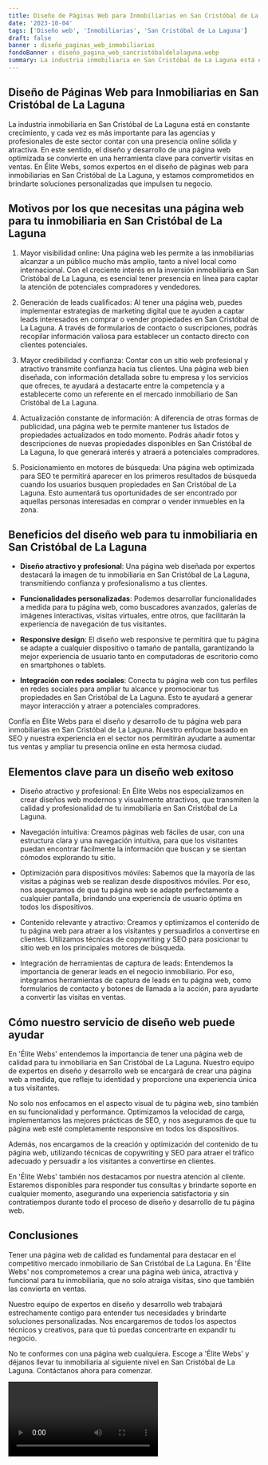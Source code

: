 ```yaml
---
title: Diseño de Páginas Web para Inmobiliarias en San Cristóbal de La Laguna
date: '2023-10-04'
tags: ['Diseño web', 'Inmobiliarias', 'San Cristóbal de La Laguna']
draft: false
banner : diseño_paginas_web_inmobiliarias
fondoBanner : diseño_pagina_web_sancristóbaldelalaguna.webp
summary: La industria inmobiliaria en San Cristóbal de La Laguna está en constante crecimiento, y cada vez es más importante para las agencias y profesionales de este sector contar con una presencia online sólida y atractiva. En este sentido, el diseño y desarrollo de una página web optimizada se convierte en una herramienta clave para convertir visitas en ventas. En Élite Webs, somos expertos en el diseño de páginas web para inmobiliarias en San Cristóbal de La Laguna, y estamos comprometidos en brindarte soluciones personalizadas que impulsen tu negocio.
---
```


## Diseño de Páginas Web para Inmobiliarias en San Cristóbal de La Laguna

La industria inmobiliaria en San Cristóbal de La Laguna está en constante crecimiento, y cada vez es más importante para las agencias y profesionales de este sector contar con una presencia online sólida y atractiva. En este sentido, el diseño y desarrollo de una página web optimizada se convierte en una herramienta clave para convertir visitas en ventas. En Élite Webs, somos expertos en el diseño de páginas web para inmobiliarias en San Cristóbal de La Laguna, y estamos comprometidos en brindarte soluciones personalizadas que impulsen tu negocio.

## Motivos por los que necesitas una página web para tu inmobiliaria en San Cristóbal de La Laguna

1. Mayor visibilidad online: Una página web les permite a las inmobiliarias alcanzar a un público mucho más amplio, tanto a nivel local como internacional. Con el creciente interés en la inversión inmobiliaria en San Cristóbal de La Laguna, es esencial tener presencia en línea para captar la atención de potenciales compradores y vendedores.

2. Generación de leads cualificados: Al tener una página web, puedes implementar estrategias de marketing digital que te ayuden a captar leads interesados en comprar o vender propiedades en San Cristóbal de La Laguna. A través de formularios de contacto o suscripciones, podrás recopilar información valiosa para establecer un contacto directo con clientes potenciales.

3. Mayor credibilidad y confianza: Contar con un sitio web profesional y atractivo transmite confianza hacia tus clientes. Una página web bien diseñada, con información detallada sobre tu empresa y los servicios que ofreces, te ayudará a destacarte entre la competencia y a establecerte como un referente en el mercado inmobiliario de San Cristóbal de La Laguna.

4. Actualización constante de información: A diferencia de otras formas de publicidad, una página web te permite mantener tus listados de propiedades actualizados en todo momento. Podrás añadir fotos y descripciones de nuevas propiedades disponibles en San Cristóbal de La Laguna, lo que generará interés y atraerá a potenciales compradores.

5. Posicionamiento en motores de búsqueda: Una página web optimizada para SEO te permitirá aparecer en los primeros resultados de búsqueda cuando los usuarios busquen propiedades en San Cristóbal de La Laguna. Esto aumentará tus oportunidades de ser encontrado por aquellas personas interesadas en comprar o vender inmuebles en la zona.

## Beneficios del diseño web para tu inmobiliaria en San Cristóbal de La Laguna

- **Diseño atractivo y profesional**: Una página web diseñada por expertos destacará la imagen de tu inmobiliaria en San Cristóbal de La Laguna, transmitiendo confianza y profesionalismo a tus clientes.

- **Funcionalidades personalizadas**: Podemos desarrollar funcionalidades a medida para tu página web, como buscadores avanzados, galerías de imágenes interactivas, visitas virtuales, entre otros, que facilitarán la experiencia de navegación de tus visitantes.

- **Responsive design**: El diseño web responsive te permitirá que tu página se adapte a cualquier dispositivo o tamaño de pantalla, garantizando la mejor experiencia de usuario tanto en computadoras de escritorio como en smartphones o tablets.

- **Integración con redes sociales**: Conecta tu página web con tus perfiles en redes sociales para ampliar tu alcance y promocionar tus propiedades en San Cristóbal de La Laguna. Esto te ayudará a generar mayor interacción y atraer a potenciales compradores.

Confía en Élite Webs para el diseño y desarrollo de tu página web para inmobiliarias en San Cristóbal de La Laguna. Nuestro enfoque basado en SEO y nuestra experiencia en el sector nos permitirán ayudarte a aumentar tus ventas y ampliar tu presencia online en esta hermosa ciudad.

<GifSeo />

<Cta />

## Elementos clave para un diseño web exitoso

- Diseño atractivo y profesional: En Élite Webs nos especializamos en crear diseños web modernos y visualmente atractivos, que transmiten la calidad y profesionalidad de tu inmobiliaria en San Cristóbal de La Laguna.

- Navegación intuitiva: Creamos páginas web fáciles de usar, con una estructura clara y una navegación intuitiva, para que los visitantes puedan encontrar fácilmente la información que buscan y se sientan cómodos explorando tu sitio.

- Optimización para dispositivos móviles: Sabemos que la mayoría de las visitas a páginas web se realizan desde dispositivos móviles. Por eso, nos aseguramos de que tu página web se adapte perfectamente a cualquier pantalla, brindando una experiencia de usuario óptima en todos los dispositivos.

- Contenido relevante y atractivo: Creamos y optimizamos el contenido de tu página web para atraer a los visitantes y persuadirlos a convertirse en clientes. Utilizamos técnicas de copywriting y SEO para posicionar tu sitio web en los principales motores de búsqueda.

- Integración de herramientas de captura de leads: Entendemos la importancia de generar leads en el negocio inmobiliario. Por eso, integramos herramientas de captura de leads en tu página web, como formularios de contacto y botones de llamada a la acción, para ayudarte a convertir las visitas en ventas.

## Cómo nuestro servicio de diseño web puede ayudar

En 'Élite Webs' entendemos la importancia de tener una página web de calidad para tu inmobiliaria en San Cristóbal de La Laguna. Nuestro equipo de expertos en diseño y desarrollo web se encargará de crear una página web a medida, que refleje tu identidad y proporcione una experiencia única a tus visitantes.

No solo nos enfocamos en el aspecto visual de tu página web, sino también en su funcionalidad y performance. Optimizamos la velocidad de carga, implementamos las mejores prácticas de SEO, y nos aseguramos de que tu página web esté completamente responsive en todos los dispositivos.

Además, nos encargamos de la creación y optimización del contenido de tu página web, utilizando técnicas de copywriting y SEO para atraer el tráfico adecuado y persuadir a los visitantes a convertirse en clientes.

En 'Élite Webs' también nos destacamos por nuestra atención al cliente. Estaremos disponibles para responder tus consultas y brindarte soporte en cualquier momento, asegurando una experiencia satisfactoria y sin contratiempos durante todo el proceso de diseño y desarrollo de tu página web.

## Conclusiones

Tener una página web de calidad es fundamental para destacar en el competitivo mercado inmobiliario de San Cristóbal de La Laguna. En 'Élite Webs' nos comprometemos a crear una página web única, atractiva y funcional para tu inmobiliaria, que no solo atraiga visitas, sino que también las convierta en ventas.

Nuestro equipo de expertos en diseño y desarrollo web trabajará estrechamente contigo para entender tus necesidades y brindarte soluciones personalizadas. Nos encargaremos de todos los aspectos técnicos y creativos, para que tú puedas concentrarte en expandir tu negocio.

No te conformes con una página web cualquiera. Escoge a 'Élite Webs' y déjanos llevar tu inmobiliaria al siguiente nivel en San Cristóbal de La Laguna. Contáctanos ahora para comenzar.

<Video />

<CtaBot job='Inmobiliarias' city='San Cristóbal de La Laguna'/>

<Gmaps query='San Cristóbal de La Laguna+españa+maps' />